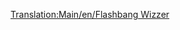 [[Translation:Main/en/Flashbang Wizzer]]
{{Template:Aircraft
|Name=Flashbang Wizzer
|Image=[[File:en/Flashbangwizzer.png|Flashbang Wizzer]]
|Cost=£218,750 ($437,500)
|Speed=2,330 km/h (1,448 mph)
|Annual=£9,562 ($19,124)
|Designed=1985
|Lifespan=20
|Capacity=100 passengers, 30 bags of mail
|Description=The Flashbang Wizzer is the Toyland Equivilant to the [[Main/en/Yate Haugan|Yate Haugan/Concorde]]
|Real-life=Fictional
}}